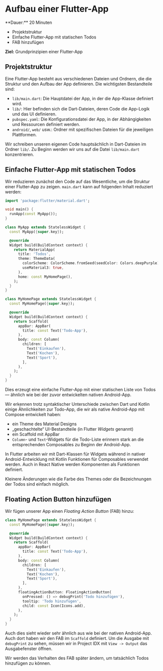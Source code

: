 
# Aufbau einer Flutter-App

<Callout>
  **Dauer:** 20 Minuten

  - Projektstruktur
  - Einfache Flutter-App mit statischen Todos
  - FAB hinzufügen

  **Ziel:** Grundprinzipien einer Flutter-App
</Callout>

## Projektstruktur

Eine Flutter-App besteht aus verschiedenen Dateien und Ordnern, die
die Struktur und den Aufbau der App definieren. Die wichtigsten
Bestandteile sind:

- `lib/main.dart`: Die Hauptdatei der App, in der die App-Klasse
  definiert wird.
- `lib/`: Hier befinden sich die Dart-Dateien, deren Code die App-Logik 
  und das UI definieren.
- `pubspec.yaml`: Die Konfigurationsdatei der App, in der Abhängigkeiten
  und Ressourcen definiert werden.
- `android/`, `web/` usw.: Ordner mit spezifischen Dateien für
  die jeweiligen Plattformen.

Wir schreiben unseren eigenen Code hauptsächlich in Dart-Dateien
im Ordner `lib/`. Zu Beginn werden wir uns auf die Datei `lib/main.dart`
konzentrieren.

## Einfache Flutter-App mit statischen Todos

Wir reduzieren zunächst den Code auf das Wesentliche, um 
die Struktur einer Flutter-App zu zeigen. `main.dart` kann
auf folgenden Inhalt reduziert werden:

```dart
import 'package:flutter/material.dart';

void main() {
  runApp(const MyApp());
}

class MyApp extends StatelessWidget {
  const MyApp({super.key});

  @override
  Widget build(BuildContext context) {
    return MaterialApp(
      title: 'Todos',
      theme: ThemeData(
        colorScheme: ColorScheme.fromSeed(seedColor: Colors.deepPurple),
        useMaterial3: true,
      ),
      home: const MyHomePage(),
    );
  }
}

class MyHomePage extends StatelessWidget {
  const MyHomePage({super.key});

  @override
  Widget build(BuildContext context) {
    return Scaffold(
      appBar: AppBar(
        title: const Text('Todo-App'),
      ),
      body: const Column(
        children: [
          Text('Einkaufen'),
          Text('Kochen'),
          Text('Sport'),
        ],
      ),
    );
  }
}
```

Dies erzeugt eine einfache Flutter-App mit einer statischen Liste 
von Todos &mdash; ähnlich wie bei der zuvor entwickelten nativen 
Android-App.

Wir erkennen trotz syntaktischer Unterschiede zwischen Dart und
Kotlin einige Ähnlichkeiten zur Todo-App, die wir als native 
Android-App mit Compose entwickelt haben:

- ein Theme des Material Designs
- „geschachtelte“ UI-Bestandteile (in Flutter _Widgets_ genannt)
- ein Scaffold mit AppBar
- `Column`- und `Text`-Widgets für die Todo-Liste erinnern stark an die entsprechenden Composables zu Beginn der Android-App.

In Flutter arbeiten wir mit Dart-Klassen für Widgets während in 
nativer Android-Entwicklung mit Kotlin Funktionen für Composables 
verwendet werden. Auch in React Native werden Komponenten als
Funktionen definiert.

<Callout>
Kleinere Änderungen wie die Farbe des Themes oder die 
Bezeichnungen der Todos sind einfach möglich.
</Callout>

## Floating Action Button hinzufügen

Wir fügen unserer App einen _Floating Action Button_ (FAB) hinzu:

```dart
class MyHomePage extends StatelessWidget {
  const MyHomePage({super.key});

  @override
  Widget build(BuildContext context) {
    return Scaffold(
      appBar: AppBar(
        title: const Text('Todo-App'),
      ),
      body: const Column(
        children: [
          Text('Einkaufen'),
          Text('Kochen'),
          Text('Sport'),
        ],
      ),
      floatingActionButton: FloatingActionButton(
        onPressed: () => debugPrint('Todo hinzufügen'),
        tooltip: 'Todo hinzufügen',
        child: const Icon(Icons.add),
      ),
    );
  }
}
```

Auch dies sieht wieder sehr ähnlich aus wie bei der nativen 
Android-App. Auch dort haben wir den FAB im `Scaffold` definiert. 
Um die Ausgabe mit `debugPrint` zu sehen, müssen
wir in Project IDX mit `View -> Output` das Ausgabefenster öffnen.

Wir werden das Verhalten des FAB später ändern, um tatsächlich
Todos hinzufügen zu können.